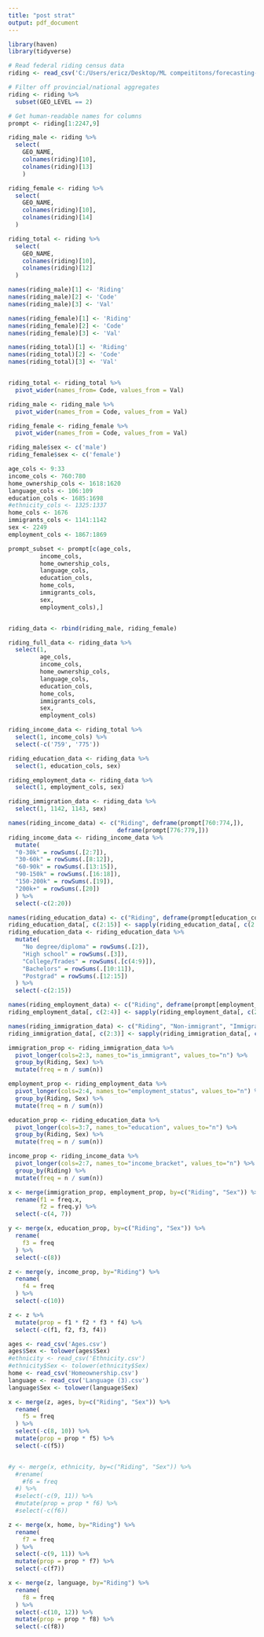 ```yaml
---
title: "post strat"
output: pdf_document
---
```


```r
library(haven)
library(tidyverse)

# Read federal riding census data
riding <- read_csv('C:/Users/ericz/Desktop/ML compeititons/forecasting-2021-canada-election/data/riding_data/98-401-X2016045_English_CSV_data.csv')

# Filter off provincial/national aggregates
riding <- riding %>%
  subset(GEO_LEVEL == 2)

# Get human-readable names for columns
prompt <- riding[1:2247,9]

riding_male <- riding %>%
  select(
    GEO_NAME,
    colnames(riding)[10],
    colnames(riding)[13]
    )

riding_female <- riding %>%
  select(
    GEO_NAME,
    colnames(riding)[10],
    colnames(riding)[14]
  )

riding_total <- riding %>%
  select(
    GEO_NAME,
    colnames(riding)[10],
    colnames(riding)[12]
  )

names(riding_male)[1] <- 'Riding'
names(riding_male)[2] <- 'Code'
names(riding_male)[3] <- 'Val'

names(riding_female)[1] <- 'Riding'
names(riding_female)[2] <- 'Code'
names(riding_female)[3] <- 'Val'

names(riding_total)[1] <- 'Riding'
names(riding_total)[2] <- 'Code'
names(riding_total)[3] <- 'Val'


riding_total <- riding_total %>%
  pivot_wider(names_from= Code, values_from = Val)

riding_male <- riding_male %>%
  pivot_wider(names_from = Code, values_from = Val)

riding_female <- riding_female %>%
  pivot_wider(names_from = Code, values_from = Val)

riding_male$sex <- c('male')
riding_female$sex <- c('female')

age_cols <- 9:33
income_cols <- 760:780
home_ownership_cols <- 1618:1620
language_cols <- 106:109
education_cols <- 1685:1698
#ethnicity_cols <- 1325:1337
home_cols <- 1676
immigrants_cols <- 1141:1142
sex <- 2249
employment_cols <- 1867:1869

prompt_subset <- prompt[c(age_cols,
         income_cols,
         home_ownership_cols,
         language_cols,
         education_cols,
         home_cols,
         immigrants_cols,
         sex,
         employment_cols),]


riding_data <- rbind(riding_male, riding_female)

riding_full_data <- riding_data %>%
  select(1,
         age_cols,
         income_cols,
         home_ownership_cols,
         language_cols,
         education_cols,
         home_cols,
         immigrants_cols,
         sex,
         employment_cols)

riding_income_data <- riding_total %>%
  select(1, income_cols) %>%
  select(-c('759', '775'))

riding_education_data <- riding_data %>%
  select(1, education_cols, sex)

riding_employment_data <- riding_data %>%
  select(1, employment_cols, sex)

riding_immigration_data <- riding_data %>%
  select(1, 1142, 1143, sex)

names(riding_income_data) <- c("Riding", deframe(prompt[760:774,]), 
                               deframe(prompt[776:779,]))
riding_income_data <- riding_income_data %>%
  mutate(
  "0-30k" = rowSums(.[2:7]),
  "30-60k" = rowSums(.[8:12]),
  "60-90k" = rowSums(.[13:15]),
  "90-150k" = rowSums(.[16:18]),
  "150-200k" = rowSums(.[19]),
  "200k+" = rowSums(.[20])
  ) %>% 
  select(-c(2:20))

names(riding_education_data) <- c("Riding", deframe(prompt[education_cols,]), "Sex")
riding_education_data[, c(2:15)] <- sapply(riding_education_data[, c(2:15)], as.numeric)
riding_education_data <- riding_education_data %>%
  mutate(
    "No degree/diploma" = rowSums(.[2]),
    "High school" = rowSums(.[3]),
    "College/Trades" = rowSums(.[c(4:9)]),
    "Bachelors" = rowSums(.[10:11]),
    "Postgrad" = rowSums(.[12:15])
  ) %>%
  select(-c(2:15))

names(riding_employment_data) <- c("Riding", deframe(prompt[employment_cols,]), "Sex")
riding_employment_data[, c(2:4)] <- sapply(riding_employment_data[, c(2:4)], as.numeric)

names(riding_immigration_data) <- c("Riding", "Non-immigrant", "Immigrant", "Sex")
riding_immigration_data[, c(2:3)] <- sapply(riding_immigration_data[, c(2:3)], as.numeric)

immigration_prop <- riding_immigration_data %>% 
  pivot_longer(cols=2:3, names_to="is_immigrant", values_to="n") %>%
  group_by(Riding, Sex) %>%
  mutate(freq = n / sum(n))

employment_prop <- riding_employment_data %>%
  pivot_longer(cols=2:4, names_to="employment_status", values_to="n") %>%
  group_by(Riding, Sex) %>%
  mutate(freq = n / sum(n))

education_prop <- riding_education_data %>%
  pivot_longer(cols=3:7, names_to="education", values_to="n") %>%
  group_by(Riding, Sex) %>%
  mutate(freq = n / sum(n))

income_prop <- riding_income_data %>%
  pivot_longer(cols=2:7, names_to="income_bracket", values_to="n") %>%
  group_by(Riding) %>%
  mutate(freq = n / sum(n))

x <- merge(immigration_prop, employment_prop, by=c("Riding", "Sex")) %>%
  rename(f1 = freq.x,
         f2 = freq.y) %>%
  select(-c(4, 7))

y <- merge(x, education_prop, by=c("Riding", "Sex")) %>%
  rename(
    f3 = freq
  ) %>%
  select(-c(8))

z <- merge(y, income_prop, by="Riding") %>%
  rename(
    f4 = freq
  ) %>%
  select(-c(10))

z <- z %>%
  mutate(prop = f1 * f2 * f3 * f4) %>%
  select(-c(f1, f2, f3, f4))

ages <- read_csv('Ages.csv')
ages$Sex <- tolower(ages$Sex)
#ethnicity <- read_csv('Ethnicity.csv')
#ethnicity$Sex <- tolower(ethnicity$Sex)
home <- read_csv('Homeownership.csv')
language <- read_csv('Language (3).csv')
language$Sex <- tolower(language$Sex)
```


```r
x <- merge(z, ages, by=c("Riding", "Sex")) %>%
  rename(
    f5 = freq
  ) %>%
  select(-c(8, 10)) %>%
  mutate(prop = prop * f5) %>%
  select(-c(f5))


#y <- merge(x, ethnicity, by=c("Riding", "Sex")) %>%
  #rename(
    #f6 = freq
  #) %>%
  #select(-c(9, 11)) %>%
  #mutate(prop = prop * f6) %>%
  #select(-c(f6))

z <- merge(x, home, by="Riding") %>%
  rename(
    f7 = freq
  ) %>%
  select(-c(9, 11)) %>%
  mutate(prop = prop * f7) %>%
  select(-c(f7))

x <- merge(z, language, by="Riding") %>%
  rename(
    f8 = freq
  ) %>%
  select(-c(10, 12)) %>%
  mutate(prop = prop * f8) %>%
  select(-c(f8))
```


